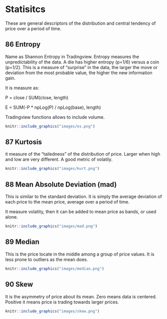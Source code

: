# Statisitcs

These are general descriptors of the distribution and central tendency of price over a period of time.


## 86 Entropy {-}
Name as Shannon Entropy in Tradingview. Entropy measures the unpredictability of the data. A die has higher entropy (p=1/6) versus a coin (p=1/2). This is a measure of "surprise" in the data, the larger the move or deviation from the most probable value, the higher the new information gain.

It is measure as:

P = close / SUM(close, length)

E = SUM(-P * npLog(P) / npLog(base), length)

Tradingview functions allows to include volume.

```r
knitr::include_graphics("images/es.png")
```

## 87 Kurtosis {-}

it measure of the "tailedness" of the distribution of price. Larger when high and low are very different. A good metric of volatily.

```r
knitr::include_graphics("images/kurt.png")
```

## 88 Mean Absolute Deviation (mad) {-}
This is similar to the standard deviation. It is simply the average deviation of each price to the mean price, average over a period of time.

It measure volatity, then it can be added to mean price as bands, or used alone. 

```r
knitr::include_graphics("images/mad.png")
```

## 89 Median {-}

This is the price locate in the middle among a group of price values. It is less prone to outliers as the mean does.

```r
knitr::include_graphics("images/median.png")
```

## 90 Skew {-}
It is the asymmetry  of price about its mean. Zero means data is centered. Positive it means price is trading towards larger prices.

```r
knitr::include_graphics("images/skew.png")
```

